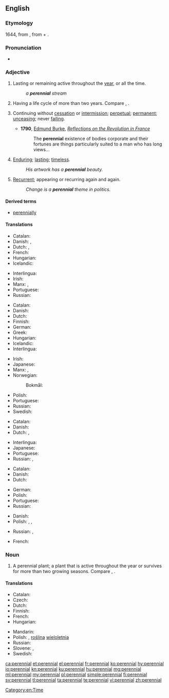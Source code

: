 {{wikipedia|dab=Perennial (disambiguation)|Perennial}}
==English==

===Etymology===
1644, from {{etyl|la|en}} {{term|perennis||lasting through the whole year|lang=la}}, from {{term|per-||through}} + {{term|annus||year}}.

===Pronunciation===
* {{IPA|/pəˈɹɛniəl/|lang=en}}

===Adjective===
{{en-adj|-}}

# Lasting or remaining active throughout the [[year]], or all the time.
#: ''a '''perennial''' stream''
# {{context|botany|of a plant|lang=en}} Having a life cycle of more than two years. Compare {{term|annual}}, {{term|biennial}}.
# {{context|figuratively|lang=en}} Continuing without [[cessation]] or [[intermission]]; [[perpetual]]; [[permanent]]; [[unceasing]]; never [[failing]].
#* '''1790''', [[w:Edmund Burke|Edmund Burke]], ''[[s:Reflections on the Revolution in France|Reflections on the Revolution in France]]''
#*: The '''perennial''' existence of bodies corporate and their fortunes are things particularly suited to a man who has long views…
# {{context|figuratively|lang=en}} [[enduring|Enduring]]; [[lasting]]; [[timeless]].
#: ''His artwork has a '''perennial''' beauty.''
# {{context|figuratively|lang=en}} [[recurrent|Recurrent]]; appearing or recurring again and again.
#: ''Change is a '''perennial''' theme in politics.''

====Derived terms====
* [[perennially]]

====Translations====
{{trans-top|lasting or remaining active throughout the year, or all the time}}
* Catalan: {{t|ca|perenne}}
* Danish: {{t|da|helårlig}}, {{t+|da|evig}}
* Dutch: {{t|nl|gansjarig}}, {{t+|nl|eeuwig}}
* French: {{t+|fr|pérenne}}
* Hungarian: {{t+|hu|állandó}}
* Icelandic: {{t+|is|fjölær|m}}
{{trans-mid}}
* Interlingua: {{t|ia|perenne}}
* Irish: {{t|ga|ilbhliantúil}}
* Manx: {{t|gv|yl-vleeantagh}}, {{t|gv|yl-vleinoil}}
* Portuguese: {{t+|pt|perene}}
* Russian: {{t+|ru|круглогодичный|tr=kruglogodíčnyj|sc=Cyrl}}
{{trans-bottom}}

{{trans-top|(of a plant) Having a life cycle of more than two years}}
* Catalan: {{t|ca|perenne}}
* Danish: {{t|da|flerårig}}
* Dutch: {{t|nl|meerjarig}}
* Finnish: {{t|fi|monivuotinen}}
* German: {{t+|de|mehrjährig}}
* Greek: {{t+|el|πολυετής}}
* Hungarian: {{t+|hu|évelő}}
* Icelandic: {{t+|is|fjölær|m}}
* Interlingua: {{t|ia|perenne}}
{{trans-mid}}
* Irish: {{t|ga|ilbhliantúil}}
* Japanese: {{t|ja|多年生|tr=たねんせいの, tanensei no|alt=多年生の|sc=Jpan}}
* Manx: {{t|gv|yl-vleeantagh}}, {{t|gv|yl-vleinoil}}
* Norwegian:
*: Bokmål: {{t|no|flerårig}}
* Polish: {{t+|pl|wieloletni|m}}
* Portuguese: {{t+|pt|perene}}
* Russian: {{t+|ru|многолетний|tr=mnogolétnij}}
* Swedish: {{t+|sv|flerårig}}
{{trans-bottom}}

{{trans-top|continuing without cessation or intermission; perpetual; permanent; unceasing; never failing}}
* Catalan: {{t|ca|perenne}}
* Danish: {{t+|da|evig}}
* Dutch: {{t+|nl|voortdurend}}, {{t+|nl|eeuwig}}
{{trans-mid}}
* Interlingua: {{t|ia|perenne}}
* Japanese: {{t|ja|永続|tr=えいぞくする, eizoku suru|alt=永続する|sc=Jpan}}
* Portuguese: {{t+|pt|perene}}
* Russian: {{t+|ru|постоянный|tr=postojánnyj}}, {{t+|ru|вечный|tr=véčnyj|sc=Cyrl}}
{{trans-bottom}}

{{trans-top|enduring; lasting; timeless}}
* Catalan: {{t|ca|perenne}}
* Danish: {{t+|da|evig}}
* Dutch: {{t+|nl|eeuwig}}
{{trans-mid}}
* German: {{t+|de|dauerhaft}}
* Polish: {{t+|pl|odwieczny|m}}
* Portuguese: {{t+|pt|perene}}
* Russian: {{t+|ru|вечный|tr=véčnyj|sc=Cyrl}}
{{trans-bottom}}

{{trans-top|recurrent; appearing or recurring again and again}}
* Danish: {{t|da|tilbagevendende}}
* Polish: {{t+|pl|częsty}}, {{t|pl|powracający}}, {{t|pl|powtarzający się|m}}
{{trans-mid}}
* Russian: {{t+|ru|повторяющийся|tr=povtorjájuščijsja|sc=Cyrl}}, {{t|ru|возвращающийся|tr=vozvraščájuščijsja|sc=Cyrl}}
{{trans-bottom}}

{{checktrans-top}}
* French: {{t+check|fr|pérenne}}
{{trans-mid}}
{{trans-bottom}}

===Noun===
{{wikipedia|Perennial plant}}
{{en-noun}}

# A perennial plant; a plant that is active throughout the year or survives for more than two growing seasons. Compare {{term|annual}}, {{term|biennial}}.

====Translations====
{{trans-top|perennial plant}}
* Catalan: {{t|ca|perennifoli}}
* Czech: {{t+|cs|trvalka|f}}
* Dutch: {{t|nl|meerjarig|alt=meerjarige}} {{t+|nl|plant|f}}
* Finnish: {{t+|fi|monivuotinen kasvi}}
* French: {{t+|fr|vivace|m|f}}
* Hungarian: {{t+|hu|évelő}}
{{trans-mid}}
* Mandarin: {{t+|cmn|多年生|tr=duōniánshēng|sc=Hani}}
* Polish: {{t|pl|bylina|f}}, [[roślina]] [[wieloletnia]] {{g|f}}
* Russian: {{t+|ru|многолетнее}} {{t+|ru|растение|n}}
* Slovene: {{t|sl|trajnica}}, {{t|sl|večletna rastlina}}
* Swedish: {{t+|sv|perenn}}
{{trans-bottom}}

[[Category:en:Time]]

[[ca:perennial]]
[[et:perennial]]
[[el:perennial]]
[[fr:perennial]]
[[ko:perennial]]
[[hy:perennial]]
[[io:perennial]]
[[kn:perennial]]
[[ku:perennial]]
[[hu:perennial]]
[[mg:perennial]]
[[ml:perennial]]
[[my:perennial]]
[[pl:perennial]]
[[simple:perennial]]
[[fi:perennial]]
[[sv:perennial]]
[[tl:perennial]]
[[ta:perennial]]
[[te:perennial]]
[[vi:perennial]]
[[zh:perennial]]